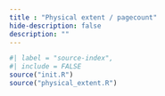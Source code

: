 ```yaml
---
title : "Physical extent / pagecount"
hide-description: false
description: ""
---
```


```r
#| label = "source-index",
#| include = FALSE
source("init.R")
source("physical_extent.R")
```
